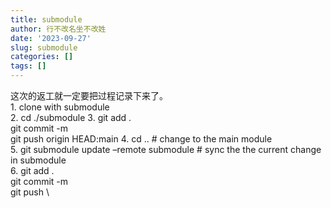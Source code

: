 ```yaml
---
title: submodule
author: 行不改名坐不改姓
date: '2023-09-27'
slug: submodule
categories: []
tags: []
---
```

这次的返工就一定要把过程记录下来了。  
1. clone with submodule   
2. cd ./submodule
3. git add .   
   git commit -m   
   git push origin HEAD:main 
4. cd .. # change to the main module  
5. git submodule update --remote submodule # sync the the current change in submodule  
6. git add .   
   git commit -m   
   git push  \\
